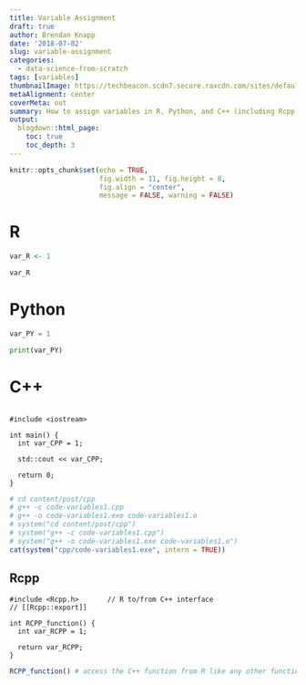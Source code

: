 ```yaml
---
title: Variable Assignment
draft: true
author: Brendan Knapp
date: '2018-07-02'
slug: variable-assignment
categories:
  - data-science-from-scratch
tags: [variables]
thumbnailImage: https://techbeacon.scdn7.secure.raxcdn.com/sites/default/files/styles/article_hero_image/public/field/image/programming-language-appsec.jpg?itok=OZrWIG1C
metaAlignment: center
coverMeta: out
summary: How to assign variables in R, Python, and C++ (including Rcpp).
output:
  blogdown::html_page:
    toc: true
    toc_depth: 3
---
```


```r
knitr::opts_chunk$set(echo = TRUE,
                      fig.width = 11, fig.height = 8,
                      fig.align = "center",
                      message = FALSE, warning = FALSE)
```

# R

```r
var_R <- 1

var_R
```

# Python

```python
var_PY = 1

print(var_PY)
```


# C++

```Rcpp
```



```Rcpp
#include <iostream>

int main() {
  int var_CPP = 1;

  std::cout << var_CPP;
  
  return 0;
}
```


```r
# cd content/post/cpp
# g++ -c code-variables1.cpp
# g++ -o code-variables1.exe code-variables1.o
# system("cd content/post/cpp")
# system("g++ -c code-variables1.cpp")
# system("g++ -o code-variables1.exe code-variables1.o")
cat(system("cpp/code-variables1.exe", intern = TRUE))
```

## Rcpp

```Rcpp
#include <Rcpp.h>       // R to/from C++ interface
// [[Rcpp::export]]

int RCPP_function() {
  int var_RCPP = 1;
  
  return var_RCPP;
}
```

```r
RCPP_function() # access the C++ function from R like any other function
```


